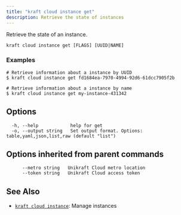 ```yaml
---
title: "kraft cloud instance get"
description: Retrieve the state of instances
---
```


Retrieve the state of an instance.


```
kraft cloud instance get [FLAGS] [UUID|NAME]
```

### Examples

```
# Retrieve information about a instance by UUID
$ kraft cloud instance get fd1684ea-7970-4994-92d6-61dcc7905f2b

# Retrieve information about a instance by name
$ kraft cloud instance get my-instance-431342

```

## Options

```
  -h, --help            help for get
  -o, --output string   Set output format. Options: table,yaml,json,list,raw (default "list")
```

## Options inherited from parent commands

```
      --metro string   Unikraft Cloud metro location
      --token string   Unikraft Cloud access token
```

## See Also

* [`kraft cloud instance`](/docs/cli/reference/kraft/cloud/instance): Manage instances

